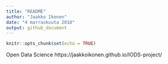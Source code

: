 ```yaml
---
title: "README"
author: "Jaakko Ikonen"
date: "4 marraskuuta 2018"
output: github_document
---
```


```r
knitr::opts_chunk$set(echo = TRUE)
```
Open Data Science
https://jaakkoikonen.github.io/IODS-project/
